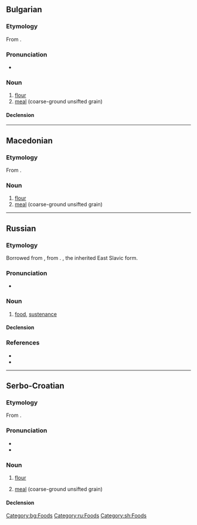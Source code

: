 ==Bulgarian==

===Etymology===
From {{inh|bg|sla-pro|*boršьno}}.

===Pronunciation===
* {{IPA|bg|/brəʃˈnɔ/}}

===Noun===
{{bg-noun|брашно́|n}}

# [[flour]]
# [[meal]] (coarse-ground unsifted grain)

====Declension====
{{bg-ndecl|брашно́<>}}

[[Category:bg:Foods]]

----

==Macedonian==

===Etymology===
From {{inh|mk|sla-pro|*boršьno}}.

===Noun===
{{mk-noun|n}}

# [[flour]]
# [[meal]] (coarse-ground unsifted grain)

{{topics|mk|Foods}}

----

==Russian==

===Etymology===
Borrowed from {{bor|ru|cu|брашьно}}, from {{der|ru|sla-pro|*boršьno}}. {{doublet|ru|бо́рошно}}, the inherited East Slavic form.

===Pronunciation===
* {{ru-IPA|бра́шно}}

===Noun===
{{ru-noun+|бра́шно|*}}

# {{lb|ru|archaic}} [[food]], [[sustenance]]

====Declension====
{{ru-noun-table|бра́шно|*}}

===References===
* {{R:ru:Vasmer}}
* {{R:ru:Vasmer|бо́рошно}}

[[Category:ru:Foods]]

----

==Serbo-Croatian==

===Etymology===
From {{inh|sh|sla-pro|*boršьno}}.

===Pronunciation===
* {{IPA|sh|/brâʃno/}}
* {{hyphenation|sh|бра|шно}}

===Noun===
{{sh-noun|g=n|head=бра̏шно}}

# {{lb|sh|uncountable}} [[flour]]
# {{lb|sh|uncountable}} [[meal]] (coarse-ground unsifted grain)

====Declension====
{{sh-decl-noun-unc|sc=Cyrl
|брашно
|брашна
|брашну
|брашно
|брашно
|брашну
|брашном
}}

[[Category:sh:Foods]]